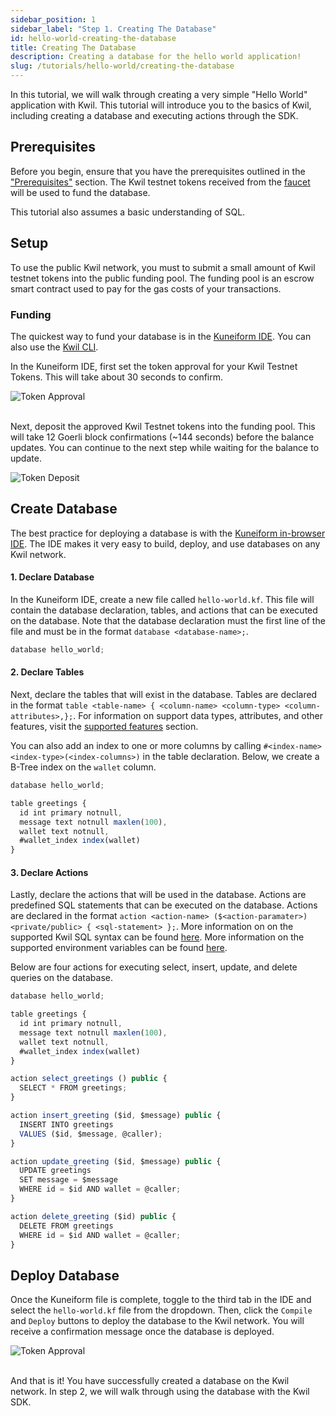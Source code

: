 ```yaml
---
sidebar_position: 1
sidebar_label: "Step 1. Creating The Database"
id: hello-world-creating-the-database
title: Creating The Database
description: Creating a database for the hello world application!
slug: /tutorials/hello-world/creating-the-database
---
```

In this tutorial, we will walk through creating a very simple "Hello World" application with Kwil. This tutorial will introduce you to the basics of Kwil, including creating a database and executing actions through the SDK.

## Prerequisites

Before you begin, ensure that you have the prerequisites outlined in the ["Prerequisites"](../../prerequisites.md) section. The Kwil testnet tokens received from the [faucet](https://faucet.kwil.com) will be used to fund the database.

This tutorial also assumes a basic understanding of SQL.

## Setup

To use the public Kwil network, you must to submit a small amount of Kwil testnet tokens into the public funding pool. The funding pool is an escrow smart contract used to pay for the gas costs of your transactions.

### Funding

The quickest way to fund your database is in the [Kuneiform IDE](https://ide.kwil.com). You can also use the [Kwil CLI](/docs/cli/installation.md).

In the Kuneiform IDE, first set the token approval for your Kwil Testnet Tokens. This will take about 30 seconds to confirm.

<div style={{ display: "flex", justifyContent: "center" }}>
  <img src={require("./assets/approve-funds.png").default} alt="Token Approval" />
</div>
<br />

Next, deposit the approved Kwil Testnet tokens into the funding pool. This will take 12 Goerli block confirmations (~144 seconds) before the balance updates. You can continue to the next step while waiting for the balance to update.

<div style={{ display: "flex", justifyContent: "center"  }}>
  <img src={require("./assets/deposit-funds.png").default} alt="Token Deposit" />
</div>

## Create Database

The best practice for deploying a database is with the [Kuneiform in-browser IDE](<https://ide.kwil.com>).  The IDE makes it very easy to build, deploy, and use databases on any Kwil network.

#### 1. Declare Database
In the Kuneiform IDE, create a new file called `hello-world.kf`. This file will contain the database declaration, tables, and actions that can be executed on the database. Note that the database declaration must the first line of the file and must be in the format `database <database-name>;`.

```typescript title="hello-world.kf"
database hello_world;
```

#### 2. Declare Tables
Next, declare the tables that will exist in the database. Tables are declared in the format `table <table-name> { <column-name> <column-type> <column-attributes>,};`. For information on support data types, attributes, and other features, visit the [supported features](../../kuneiform/supported-features) section.

You can also add an index to one or more columns by calling `#<index-name> <index-type>(<index-columns>)` in the table declaration. Below, we create a B-Tree index on the `wallet` column.

```typescript title="hello-world.kf"
database hello_world;

table greetings {
  id int primary notnull,
  message text notnull maxlen(100),
  wallet text notnull,
  #wallet_index index(wallet)
}
```

#### 3. Declare Actions
Lastly, declare the actions that will be used in the database. Actions are predefined SQL statements that can be executed on the database. Actions are declared in the format `action <action-name> ($<action-paramater>) <private/public> { <sql-statement> };`. More information on on the supported Kwil SQL syntax can be found [here](/docs/category/sql-as-understood-by-kwil). More information on the supported environment variables can be found [here](../../kuneiform/dml#using-contextual-variables-in-actions).

Below are four actions for executing select, insert, update, and delete queries on the database.

```typescript title="hello-world.kf"
database hello_world;

table greetings {
  id int primary notnull,
  message text notnull maxlen(100),
  wallet text notnull,
  #wallet_index index(wallet)
}

action select_greetings () public {
  SELECT * FROM greetings;
}

action insert_greeting ($id, $message) public {
  INSERT INTO greetings
  VALUES ($id, $message, @caller);
}

action update_greeting ($id, $message) public {
  UPDATE greetings 
  SET message = $message 
  WHERE id = $id AND wallet = @caller;
}

action delete_greeting ($id) public {
  DELETE FROM greetings 
  WHERE id = $id AND wallet = @caller;
}
```

## Deploy Database
Once the Kuneiform file is complete, toggle to the third tab in the IDE and select the `hello-world.kf` file from the dropdown. Then, click the `Compile` and `Deploy` buttons to deploy the database to the Kwil network. You will receive a confirmation message once the database is deployed.

<div style={{ display: "flex", justifyContent: "center", width: "75%", margin: "auto" }}>
  <img src={require("./assets/deploy-successful.png").default} alt="Token Approval" />
</div>
<br />

And that is it! You have successfully created a database on the Kwil network. In step 2, we will walk through using the database with the Kwil SDK.